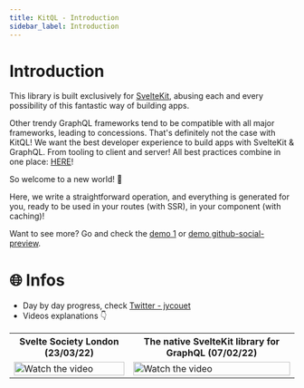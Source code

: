 ```yaml
---
title: KitQL - Introduction
sidebar_label: Introduction
---
```


# Introduction

This library is built exclusively for [SvelteKit](https://kit.svelte.dev/), abusing each and every possibility of this fantastic way of building apps.

Other trendy GraphQL frameworks tend to be compatible with all major frameworks, leading to concessions. That's definitely not the case with KitQL! We want the best developer experience to build apps with SvelteKit & GraphQL. From tooling to client and server! All best practices combine in one place: [HERE]()!

So welcome to a new world! 🥳

Here, we write a straightforward operation, and everything is generated for you, ready to be used in your routes (with SSR), in your component (with caching)!

Want to see more? Go and check the [demo 1](/docs/demos/01_demo-01) or [demo github-social-preview](/docs/demos/02_demo-github-social-preview).

# 🌐 Infos

- Day by day progress, check [Twitter - jycouet](https://twitter.com/jycouet/status/1486052645567672324)
- Videos explanations 👇

<table>
	<tr>
		<th>Svelte Society London (23/03/22)</th>
		<th>The native SvelteKit library for GraphQL (07/02/22)</th>
	</tr>
	<tr>
		<td>
			<a href="https://www.youtube.com/watch?v=GclV96FtOZA&t=139s" target="_blank">
				<img
					src="https://img.youtube.com/vi/GclV96FtOZA/0.jpg"
					alt="Watch the video"
					width="100%"
				/>
			</a>
		</td>
		<td>
			<a href="https://www.youtube.com/watch?v=6pH4fnFN70w" target="_blank">
				<img
					src="https://img.youtube.com/vi/6pH4fnFN70w/0.jpg"
					alt="Watch the video"
					width="100%"
				/>
			</a>
		</td>
	</tr>
</table>

